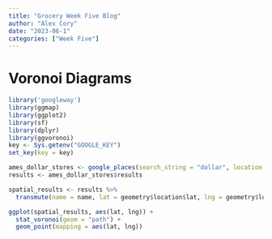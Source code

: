 ```yaml
---
title: "Grocery Week Five Blog"
author: "Alex Cory"
date: "2023-06-1"
categories: ["Week Five"]
---
```


# Voronoi Diagrams

```r
library('googleway')
library(ggmap)
library(ggplot2)
library(sf)
library(dplyr)
library(ggvoronoi)
key <- Sys.getenv("GOOGLE_KEY")
set_key(key = key)

ames_dollar_stores <- google_places(search_string = "dollar", location = c(42.034534, -93.620369), radius = 6500, keyword = "store")
results <- ames_dollar_stores$results

spatial_results <- results %>% 
  transmute(name = name, lat = geometry$location$lat, lng = geometry$location$lng)

```
```r
ggplot(spatial_results, aes(lat, lng)) +
  stat_voronoi(geom = "path") +
  geom_point(mapping = aes(lat, lng))
```